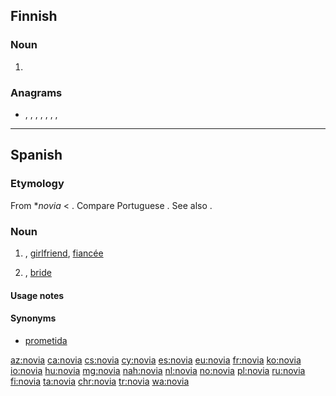 ==Finnish==

===Noun===
{{head|fi|noun form}}

# {{fi-form of|case=partitive|pl=plural|nova}}

===Anagrams===
* {{l|fi|avion}}, {{l|fi|avoin}}, {{l|fi|nivoa}}, {{l|fi|oivan}}, {{l|fi|ovina}}, {{l|fi|vaino}}, {{l|fi|vaoin}}, {{l|fi|voina}}

----

==Spanish==

===Etymology===
From {{etyl|VL.|es}} *''novia'' < {{der|es|la|nova}}. Compare Portuguese {{m|pt|noiva}}. See also {{m|es|novio}}.

===Noun===
{{es-noun|f|m=novio}}

# {{feminine noun of|novio|lang=es}}, [[girlfriend]], [[fiancée]]
# {{lb|es|wedding}} {{feminine noun of|novio|lang=es}}, [[bride]]

====Usage notes====
{{es-note-noun-mf|novio}}

====Synonyms====
* [[prometida]] {{g|f}}

[[az:novia]]
[[ca:novia]]
[[cs:novia]]
[[cy:novia]]
[[es:novia]]
[[eu:novia]]
[[fr:novia]]
[[ko:novia]]
[[io:novia]]
[[hu:novia]]
[[mg:novia]]
[[nah:novia]]
[[nl:novia]]
[[no:novia]]
[[pl:novia]]
[[ru:novia]]
[[fi:novia]]
[[ta:novia]]
[[chr:novia]]
[[tr:novia]]
[[wa:novia]]